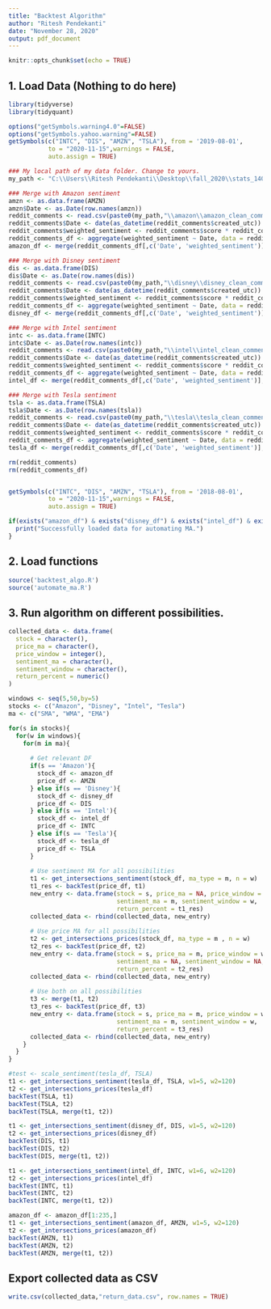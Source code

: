```yaml
---
title: "Backtest Algorithm"
author: "Ritesh Pendekanti"
date: "November 28, 2020"
output: pdf_document
---
```


```r
knitr::opts_chunk$set(echo = TRUE)
```

## 1. Load Data (Nothing to do here)
```r
library(tidyverse)
library(tidyquant)  

options("getSymbols.warning4.0"=FALSE)
options("getSymbols.yahoo.warning"=FALSE)
getSymbols(c("INTC", "DIS", "AMZN", "TSLA"), from = '2019-08-01',
           to = "2020-11-15",warnings = FALSE,
           auto.assign = TRUE)

### My local path of my data folder. Change to yours.
my_path <- "C:\\Users\\Ritesh Pendekanti\\Desktop\\fall_2020\\stats_140sl\\final_proj\\data"

### Merge with Amazon sentiment
amzn <- as.data.frame(AMZN)
amzn$Date <- as.Date(row.names(amzn))
reddit_comments <- read.csv(paste0(my_path,"\\amazon\\amazon_clean_comments.csv"))
reddit_comments$Date <- date(as_datetime(reddit_comments$created_utc))
reddit_comments$weighted_sentiment <- reddit_comments$score * reddit_comments$sentiment
reddit_comments_df <- aggregate(weighted_sentiment ~ Date, data = reddit_comments, mean)
amazon_df <- merge(reddit_comments_df[,c('Date', 'weighted_sentiment')], amzn, by = 'Date')

### Merge with Disney sentiment
dis <- as.data.frame(DIS)
dis$Date <- as.Date(row.names(dis))
reddit_comments <- read.csv(paste0(my_path,"\\disney\\disney_clean_comments.csv"))
reddit_comments$Date <- date(as_datetime(reddit_comments$created_utc))
reddit_comments$weighted_sentiment <- reddit_comments$score * reddit_comments$sentiment
reddit_comments_df <- aggregate(weighted_sentiment ~ Date, data = reddit_comments, mean)
disney_df <- merge(reddit_comments_df[,c('Date', 'weighted_sentiment')], dis, by = 'Date')

### Merge with Intel sentiment
intc <- as.data.frame(INTC)
intc$Date <- as.Date(row.names(intc))
reddit_comments <- read.csv(paste0(my_path,"\\intel\\intel_clean_comments.csv"))
reddit_comments$Date <- date(as_datetime(reddit_comments$created_utc))
reddit_comments$weighted_sentiment <- reddit_comments$score * reddit_comments$sentiment
reddit_comments_df <- aggregate(weighted_sentiment ~ Date, data = reddit_comments, mean)
intel_df <- merge(reddit_comments_df[,c('Date', 'weighted_sentiment')], intc, by = 'Date')

### Merge with Tesla sentiment
tsla <- as.data.frame(TSLA)
tsla$Date <- as.Date(row.names(tsla))
reddit_comments <- read.csv(paste0(my_path,"\\tesla\\tesla_clean_comments.csv"))
reddit_comments$Date <- date(as_datetime(reddit_comments$created_utc))
reddit_comments$weighted_sentiment <- reddit_comments$score * reddit_comments$sentiment
reddit_comments_df <- aggregate(weighted_sentiment ~ Date, data = reddit_comments, mean)
tesla_df <- merge(reddit_comments_df[,c('Date', 'weighted_sentiment')], tsla, by = 'Date')

rm(reddit_comments)
rm(reddit_comments_df)


getSymbols(c("INTC", "DIS", "AMZN", "TSLA"), from = '2018-08-01',
           to = "2020-11-15",warnings = FALSE,
           auto.assign = TRUE)

if(exists("amazon_df") & exists("disney_df") & exists("intel_df") & exists("tesla_df")){
  print("Successfully loaded data for automating MA.")
}
```

## 2. Load functions
```r
source('backtest_algo.R')
source('automate_ma.R')
```


## 3. Run algorithm on different possibilities.
```r
collected_data <- data.frame(
  stock = character(),
  price_ma = character(),
  price_window = integer(),
  sentiment_ma = character(),
  sentiment_window = character(),
  return_percent = numeric()
)

windows <- seq(5,50,by=5)
stocks <- c("Amazon", "Disney", "Intel", "Tesla")
ma <- c("SMA", "WMA", "EMA")

for(s in stocks){
  for(w in windows){
    for(m in ma){
      
      # Get relevant DF
      if(s == 'Amazon'){
        stock_df <- amazon_df
        price_df <- AMZN
      } else if(s == 'Disney'){
        stock_df <- disney_df
        price_df <- DIS
      } else if(s == 'Intel'){
        stock_df <- intel_df
        price_df <- INTC
      } else if(s == 'Tesla'){
        stock_df <- tesla_df
        price_df <- TSLA
      }
      
      # Use sentiment MA for all possibilities
      t1 <- get_intersections_sentiment(stock_df, ma_type = m, n = w)
      t1_res <- backTest(price_df, t1)
      new_entry <- data.frame(stock = s, price_ma = NA, price_window = NA,
                              sentiment_ma = m, sentiment_window = w, 
                              return_percent = t1_res)
      collected_data <- rbind(collected_data, new_entry)
        
      # Use price MA for all possibilities
      t2 <- get_intersections_prices(stock_df, ma_type = m , n = w)
      t2_res <- backTest(price_df, t2)
      new_entry <- data.frame(stock = s, price_ma = m, price_window = w,
                              sentiment_ma = NA, sentiment_window = NA, 
                              return_percent = t2_res)
      collected_data <- rbind(collected_data, new_entry)
        
      # Use both on all possibilities
      t3 <- merge(t1, t2)
      t3_res <- backTest(price_df, t3)
      new_entry <- data.frame(stock = s, price_ma = m, price_window = w,
                              sentiment_ma = m, sentiment_window = w, 
                              return_percent = t3_res)
      collected_data <- rbind(collected_data, new_entry)
    }
  }
}
```

```r
#test <- scale_sentiment(tesla_df, TSLA)
t1 <- get_intersections_sentiment(tesla_df, TSLA, w1=5, w2=120)
t2 <- get_intersections_prices(tesla_df)
backTest(TSLA, t1)
backTest(TSLA, t2)
backTest(TSLA, merge(t1, t2))

t1 <- get_intersections_sentiment(disney_df, DIS, w1=5, w2=120)
t2 <- get_intersections_prices(disney_df)
backTest(DIS, t1)
backTest(DIS, t2)
backTest(DIS, merge(t1, t2))

t1 <- get_intersections_sentiment(intel_df, INTC, w1=6, w2=120)
t2 <- get_intersections_prices(intel_df)
backTest(INTC, t1)
backTest(INTC, t2)
backTest(INTC, merge(t1, t2))

amazon_df <- amazon_df[1:235,]
t1 <- get_intersections_sentiment(amazon_df, AMZN, w1=5, w2=120)
t2 <- get_intersections_prices(amazon_df)
backTest(AMZN, t1)
backTest(AMZN, t2)
backTest(AMZN, merge(t1, t2))
```

## Export collected data as CSV
```r
write.csv(collected_data,"return_data.csv", row.names = TRUE)
```
